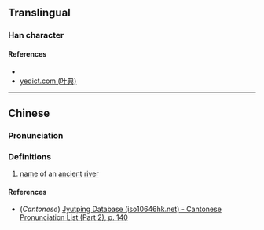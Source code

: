 {{character info/new}}
==Translingual==

===Han character===
{{Han char|rn=85|rad=水|as=08|sn=11|four=36160|canj=EAA|ids=⿰氵昌}}

====References====
* {{Han ref|kx=0629.210|dkj=17633|hdz=31649.010|uh=6DD0|ud=28112|bh=D640|bd=54848}}
* [http://yedict.com/htm/6D/6DD0.htm yedict.com (叶典)]

----

==Chinese==
{{zh-forms}}

===Pronunciation===
{{zh-pron
|m=chāng
|c=coeng1
|mc=
|oc=
|ma=
|cat=pn
}}

===Definitions===
{{zh-hanzi}}

# [[name]] of an [[ancient]] [[river]]

====References====
* (''Cantonese'') [http://www.iso10646hk.net/jp/document/download.jsp Jyutping Database (iso10646hk.net) - Cantonese Pronunciation List (Part 2), p. 140]